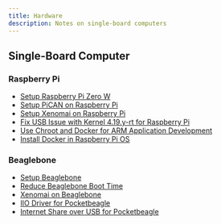 ```yaml
---
title: Hardware
description: Notes on single-board computers
---
```


## Single-Board Computer

### Raspberry Pi

<!-- ![Raspberry Pi](./raspberrypi/figures/rpi4.jpg) -->

* [Setup Raspberry Pi Zero W](/tech-notes/system/raspberrypi/raspberrypi-zerow-setup)
* [Setup PiCAN on Raspberry Pi](/tech-notes/system/raspberrypi/raspberrypi-pican)
* [Setup Xenomai on Raspberry Pi](/tech-notes/system/raspberrypi/raspberrypi-xenomai)
* [Fix USB Issue with Kernel 4.19.y-rt for Raspberry Pi](/tech-notes/system/raspberrypi/raspberrypi-rt-kernel-usb)
* [Use Chroot and Docker for ARM Application Development](/tech-notes/system/raspberrypi/raspberrypi-cross-chroot-docker)
* [Install Docker in Raspberry Pi OS](/tech-notes/system/raspberrypi/raspberrypi-install-docker)

### Beaglebone

<!-- ![Beaglebone Black](./beaglebone/figures/bbb.jpg) -->

* [Setup Beaglebone](/tech-notes/system/beaglebone/beaglebone-setup)
* [Reduce Beaglebone Boot Time](/tech-notes/system/beaglebone/beaglebone-boottime)
* [Xenomai on Beaglebone](/tech-notes/system/beaglebone/beaglebone-xenomai)
* [IIO Driver for Pocketbeagle](/tech-notes/system/beaglebone/beaglebone-iio-imu)
* [Internet Share over USB for Pocketbeagle](/tech-notes/system/beaglebone/beaglebone-usb-network-share)